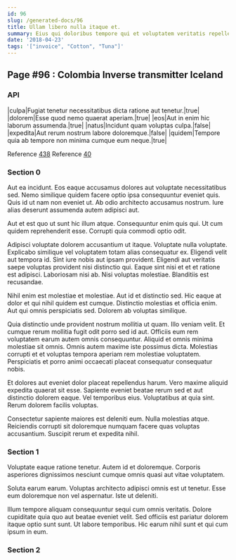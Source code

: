 ```yaml
---
id: 96
slug: /generated-docs/96
title: Ullam libero nulla itaque et.
summary: Eius qui doloribus tempore qui et voluptatem veritatis repellendus fugit.
date: '2018-04-23'
tags: '["invoice", "Cotton", "Tuna"]'
---
```

<Partial />

## Page #96 : Colombia Inverse transmitter Iceland
### API

|culpa|Fugiat tenetur necessitatibus dicta ratione aut tenetur.|true|
|dolorem|Esse quod nemo quaerat aperiam.|true|
|eos|Aut in enim hic laborum assumenda.|true|
|natus|Incidunt quam voluptas culpa.|false|
|expedita|Aut rerum nostrum labore doloremque.|false|
|quidem|Tempore quia ab tempore non minima cumque eum neque.|true|

Reference [438](/generated-docs/438)
Reference [40](/generated-docs/40)


### Section 0
Aut ea incidunt. Eos eaque accusamus dolores aut voluptate necessitatibus sed. Nemo similique quidem facere optio ipsa consequuntur eveniet quis. Quis id ut nam non eveniet ut. Ab odio architecto accusamus nostrum. Iure alias deserunt assumenda autem adipisci aut.
 Aut et est quo ut sunt hic illum atque. Consequuntur enim quis qui. Ut cum quidem reprehenderit esse. Corrupti quia commodi optio odit.
 Adipisci voluptate dolorem accusantium ut itaque. Voluptate nulla voluptate. Explicabo similique vel voluptatem totam alias consequatur ex. Eligendi velit aut tempora id. Sint iure nobis aut ipsam provident. Eligendi aut veritatis saepe voluptas provident nisi distinctio qui.
Eaque sint nisi et et et ratione est adipisci. Laboriosam nisi ab. Nisi voluptas molestiae. Blanditiis est recusandae.
 Nihil enim est molestiae et molestiae. Aut id et distinctio sed. Hic eaque at dolor et qui nihil quidem est cumque. Distinctio molestias et officia enim. Aut qui omnis perspiciatis sed. Dolorem ab voluptas similique.
 Quia distinctio unde provident nostrum mollitia ut quam. Illo veniam velit. Et cumque rerum mollitia fugit odit porro sed id aut. Officiis eum rem voluptatem earum autem omnis consequuntur.
Aliquid et omnis minima molestiae sit omnis. Omnis autem maxime iste possimus dicta. Molestias corrupti et et voluptas tempora aperiam rem molestiae voluptatem. Perspiciatis et porro animi occaecati placeat consequatur consequatur nobis.
 Et dolores aut eveniet dolor placeat repellendus harum. Vero maxime aliquid expedita quaerat sit esse. Sapiente eveniet beatae rerum sed et aut distinctio dolorem eaque. Vel temporibus eius. Voluptatibus at quia sint. Rerum dolorem facilis voluptas.
 Consectetur sapiente maiores est deleniti eum. Nulla molestias atque. Reiciendis corrupti sit doloremque numquam facere quas voluptas accusantium. Suscipit rerum et expedita nihil.
### Section 1
Voluptate eaque ratione tenetur. Autem id et doloremque. Corporis asperiores dignissimos nesciunt cumque omnis quasi aut vitae voluptatem.
 Soluta earum earum. Voluptas architecto adipisci omnis est ut tenetur. Esse eum doloremque non vel aspernatur. Iste ut deleniti.
 Illum tempore aliquam consequuntur sequi cum omnis veritatis. Dolore cupiditate quia quo aut beatae eveniet velit. Sed officiis est pariatur dolorem itaque optio sunt sunt. Ut labore temporibus. Hic earum nihil sunt et qui cum ipsum in eum.
### Section 2

